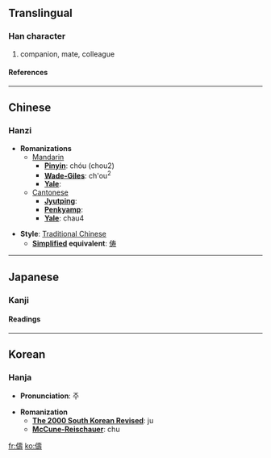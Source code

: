 {{see|俦}}

==Translingual==
===Han character===
{{Han char|rad=人|as=14|sn=16|four=2424<sub>1</sub>|canj=人土弓戈 (OGNI)}}
# companion, mate, colleague
====References====
{{Han ref|kx=0119.340|dkj=01224|dj=0253.110|hdz=10229.070|uh=5114|ud=20756|bh=BEA9|bd=48809}}
----

==Chinese==
===Hanzi===


* '''Romanizations'''
** [[Mandarin]]
*** '''[[Pinyin]]''': chóu (chou2)
*** '''[[Wade-Giles]]''': ch'ou<sup>2</sup>
*** '''[[Yale]]''': 
**[[Cantonese]]
***'''[[Jyutping]]''':
***'''[[Penkyamp]]''': 
***'''[[Yale]]''': chau4

* '''Style''': [[Traditional Chinese]] 
** '''[[Simplified Chinese|Simplified]] equivalent''': [[俦]]


----
==Japanese==
===Kanji===
{{ja-kanji|grade=|rs=人14}}
====Readings====
{{ja-readings|on=[[ちゅう]] (chū), [[じゅ]] (ju)|kun=[[ともがら]] (tomogara)}}


----
==Korean==
===Hanja===

* '''Pronunciation''': 주

* '''Romanization'''
** '''[[The 2000 South Korean Revised Romanization|The 2000 South Korean Revised]]''': ju
** '''[[McCune-Reischauer]]''': chu


[[fr:儔]]
[[ko:儔]]